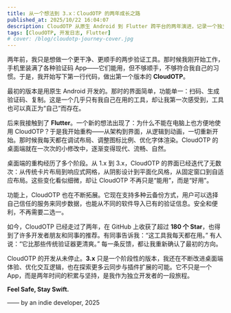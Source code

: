 ```yaml
---
title: 从一个想法到 3.x：CloudOTP 的两年成长之路
published_at: 2025/10/22 16:04:07
description: CloudOTP 从原生 Android 到 Flutter 跨平台的两年演进，记录一个独立开发者不断优化体验与界面的过程。
tags: [CloudOTP, 开发日志, Flutter]
# cover: /blog/cloudotp-journey-cover.jpg
---
```


两年前，我只是想做一个更干净、更顺手的两步验证工具。那时候我刚开始工作，手机里装满了各种验证码 App——它们能用，但不够顺手，不够符合我自己的习惯。于是，我开始写下第一行代码，做出第一个版本的 **CloudOTP**。

最初的版本是用原生 Android 开发的。那时的界面简单，功能单一：扫码、生成验证码、复制。这是一个几乎只有我自己在用的工具，却让我第一次感受到，工具也可以真正为“自己”而存在。

后来我接触到了 **Flutter**。一个新的想法出现了：为什么不能在电脑上也方便地使用 CloudOTP？于是我开始重构——从架构到界面，从逻辑到动画，一切重新开始。那时候我每天都在调试布局、调整图标比例、优化字体渲染。CloudOTP 的桌面端就在一次次的小修改中，逐渐变得现代、流畅、自然。

桌面端的重构经历了多个阶段。从 1.x 到 3.x，CloudOTP 的界面已经迭代了无数次：从传统卡片布局到响应式网格，从阴影设计到平面化风格，从固定窗口到自适应布局。这些变化看似细微，却让 CloudOTP 不再只是“能用”，而是“好用”。

功能上，CloudOTP 也在不断拓展。它现在支持多种云备份方式，用户可以选择自己信任的服务来同步数据，也能从不同的软件导入已有的验证信息。安全和便利，不再需要二选一。

如今，CloudOTP 已经走过了两年，在 GitHub 上收获了超过 **180 个 Star**，也得到了许多开发者朋友和同事的推荐。有同事告诉我：“这工具我每天都在用。” 有人说：“它比那些传统验证器更清爽。” 每一条反馈，都让我重新确认了最初的方向。

CloudOTP 的开发从未停止。**3.x** 只是一个阶段性的版本，我还在不断改进桌面端体验、优化交互逻辑，也在探索更多云同步与插件扩展的可能。它不只是一个 App，而是两年时间的积累与坚持，是我作为独立开发者的一段旅程。

**Feel Safe, Stay Swift.**

—— by an indie developer, 2025
